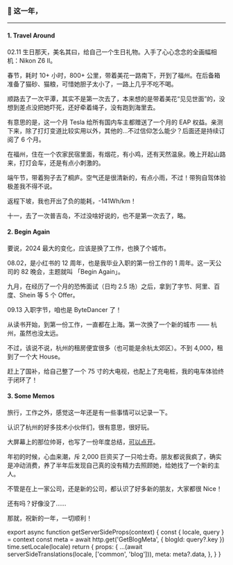 
### 👀 这一年，

<TLDR />

---

#### 1. Travel Around

02.11 生日那天，美名其曰，给自己一个生日礼物。入手了心心念念的全画幅相机：Nikon Z6 II。

<Imgs0 />

春节，耗时 10+ 小时，800+ 公里，带着美花一路南下，开到了福州。在后备箱准备了猫砂、猫粮，可惜她胆子太小了，一路上几乎不吃不喝。

<Imgs1 />

顺路去了一次平潭，其实不是第一次去了，本来想的是带着美花“见见世面”的，没想到差点没把她吓死，还好牵着绳子，没有跑到海里去。

<Imgs2 />

有意思的是，这一个月 Tesla 给所有国内车主都赠送了一个月的 EAP 权益。亲测下来，除了打灯变道比较实用以外，其他的...不过信仰怎么能少？后面还是持续订阅了 6 个月。

在福州，住在一个农家民宿里面，有烟花，有小鸡，还有天然温泉。晚上开起山路来，打灯会车，还是有点小刺激的。

<Imgs3 />

端午节，带着狗子去了桐庐。空气还是很清新的，有点小雨，不过！带狗自驾体验极差我不得不说。

<Imgs4 />

返程下坡，我也开出了负的能耗，-141Wh/km！

<Imgs5 />

十一，去了一次普吉岛，不过没啥好说的，也不是第一次去了，略。

#### 2. Begin Again

要说，2024 最大的变化，应该是换了工作，也换了个城市。

08.02，是小红书的 12 周年，也是我毕业入职的第一份工作的 1 周年。这一天公司的 82 晚会，主题就叫 「Begin Again」。

<Imgs6 />

九月，在经历了一个月的恐怖面试（日均 2.5 场）之后，拿到了字节、阿里、百度、Shein 等 5 个 Offer。

09.13 入职字节，咱也是 ByteDancer 了！

<Imgs7 />

从读书开始，到第一份工作，一直都在上海。第一次换了一个新的城市 —— 杭州，虽然也没太远。

不过，该说不说，杭州的租房便宜很多（也可能是余杭太郊区）。不到 4,000，租到了一个大 House。

赶上了国补，给自己整了一个 75 寸的大电视，也配上了充电桩，我的电车体验终于闭环了！

<Imgs8 />

#### 3. Some Memos

旅行，工作之外，感觉这一年还是有一些事情可以记录一下。

认识了杭州的好多技术小伙伴们，很有意思，很好玩。

<Imgs9 />

大屏幕上的那位帅哥，也写了一份年度总结，[可以点开](https://luckycc.cc/thoughts/12_2024-recap/)。

年初的时候，心血来潮，斥 2,000 巨资买了一只哈士奇。朋友都说我疯了，确实是冲动消费，养了半年后发现自己真的没有精力去照顾她，给她找了一个新的主人。

不管是在上一家公司，还是新的公司，都认识了好多新的朋友，大家都很 Nice！

还有吗？好像没了……

那就，祝新的一年，一切顺利！

<End />


export async function getServerSideProps(context) {
  const { locale, query } = context
  const meta = await http.get('GetBlogMeta', {
    blogId: query?.key
  })
  time.setLocale(locale)
  return {
    props: {
      ...(await serverSideTranslations(locale, ['common', 'blog'])),
      meta: meta?.data,
    },
  }
}
